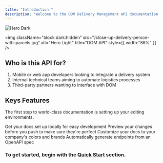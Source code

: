 ```yaml
---
title: "Introduction "
description: "Welcome to the DOM Delivery Management API documentation. This API is designed to simplify tracking, managing, and processing deliveries. It is intended for developers, integrators, or anyone needing to interact with our system."
---
```


<img
  className="hidden dark:block"
  src="/images/hero-dark.png"
  alt="Hero Dark"
/>

<img
  className="block dark:hidden"
  src="/close-up-delivery-person-with-parcels.jpg"
  alt="Hero Light"
  title="DOM API"
  style={{ width:"86%" }}
/>

## Who is this API for?

1. Mobile or web app developers looking to integrate a delivery system
2. Internal technical teams aiming to automate logistics processes
3. Third-party partners wanting to interface with DOM

## Keys Features

The first step to world-class documentation is setting up your editing environments.

<CardGroup cols={2}>
  <Card title="Customer management" icon="pen-to-square">
    Get your docs set up locally for easy development
  </Card>
  <Card title="Parcel and delivery tracking" icon="image">
    Preview your changes before you push to make sure they're perfect
  </Card>
</CardGroup>

<CardGroup cols={2}>
  <Card title="Status creation and updates" icon="palette">
    Customize your docs to your company's colors and brands
  </Card>
  <Card title="Notifications" icon="code">
    Automatically generate endpoints from an OpenAPI spec
  </Card>
</CardGroup>

### To get started, begin with the [Quick Start](quickstart) section.